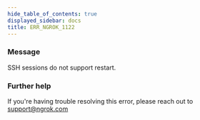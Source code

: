 ```yaml
---
hide_table_of_contents: true
displayed_sidebar: docs
title: ERR_NGROK_1122
---
```


### Message

SSH sessions do not support restart.

<ErrorDetails />

### Further help

If you're having trouble resolving this error, please reach out to [support@ngrok.com](mailto:support@ngrok.com?subject=Help%20with%20ERR_NGROK_1122)
